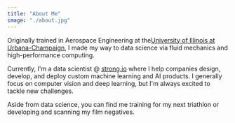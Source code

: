 ```yaml
---
title: "About Me"
image: "./about.jpg"
---
```



Originally trained in Aerospace Engineering at  the<a href="https://ae.illinois.edu" target="_blank" rel="nofollow noopener noreferrer" aria-label="External Link"><Underlining>University of Illinois at Urbana-Champaign</Underlining></a>, I made my way to data science via fluid mechanics and high-performance computing.

Currently, I'm a data scientist @ <a href="https://strong.io" target="_blank" rel="nofollow noopener noreferrer" aria-label="External Link"><Underlining>strong.io</Underlining></a> where I help companies design, develop, and deploy custom machine learning and AI products. I generally focus on computer vision and deep learning, but I'm always excited to tackle new challenges.

Aside from data science, you can find me training for my next triathlon or developing and scanning my film negatives.
